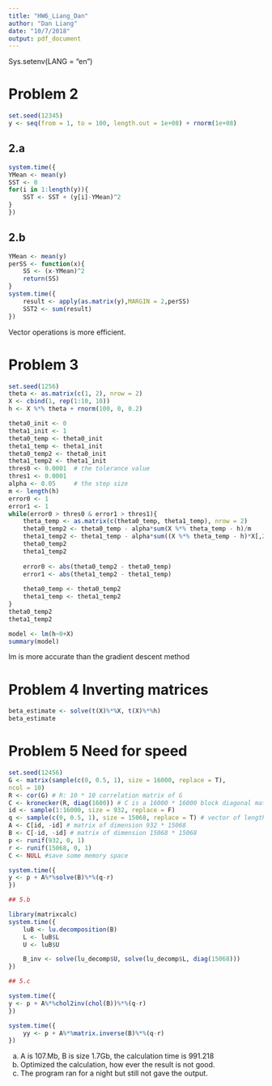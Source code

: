 ```yaml
---
title: "HW6_Liang_Dan"
author: "Dan Liang"
date: "10/7/2018"
output: pdf_document
---
```


Sys.setenv(LANG = "en")

# Problem 2

```r
set.seed(12345)
y <- seq(from = 1, to = 100, length.out = 1e+08) + rnorm(1e+08)
```

## 2.a

```r
system.time({
YMean <- mean(y)
SST <- 0
for(i in 1:length(y)){
    SST <- SST + (y[i]-YMean)^2
}
})
```


## 2.b
```r
YMean <- mean(y)
perSS <- function(x){
    SS <- (x-YMean)^2
    return(SS)
}
system.time({
    result <- apply(as.matrix(y),MARGIN = 2,perSS)
    SST2 <- sum(result)
})
```

Vector operations is more efficient.

# Problem 3

```r
set.seed(1256)
theta <- as.matrix(c(1, 2), nrow = 2)
X <- cbind(1, rep(1:10, 10))
h <- X %*% theta + rnorm(100, 0, 0.2)

theta0_init <- 0
theta1_init <- 1
theta0_temp <- theta0_init
theta1_temp <- theta1_init
theta0_temp2 <- theta0_init
theta1_temp2 <- theta1_init
thres0 <- 0.0001  # the tolerance value
thres1 <- 0.0001
alpha <- 0.05     # the step size
m <- length(h)
error0 <- 1
error1 <- 1
while(error0 > thres0 & error1 > thres1){
    theta_temp <- as.matrix(c(theta0_temp, theta1_temp), nrow = 2)
    theta0_temp2 <- theta0_temp - alpha*sum(X %*% theta_temp - h)/m
    theta1_temp2 <- theta1_temp - alpha*sum((X %*% theta_temp - h)*X[,2])/m
    theta0_temp2
    theta1_temp2
    
    error0 <- abs(theta0_temp2 - theta0_temp)
    error1 <- abs(theta1_temp2 - theta1_temp)
    
    theta0_temp <- theta0_temp2
    theta1_temp <- theta1_temp2
}
theta0_temp2
theta1_temp2
```

```r
model <- lm(h~0+X)
summary(model)
```


lm is more accurate than the gradient descent method

# Problem 4 Inverting matrices

```r
beta_estimate <- solve(t(X)%*%X, t(X)%*%h)
beta_estimate
```


# Problem 5 Need for speed

```r
set.seed(12456)
G <- matrix(sample(c(0, 0.5, 1), size = 16000, replace = T),
ncol = 10)
R <- cor(G) # R: 10 * 10 correlation matrix of G
C <- kronecker(R, diag(1600)) # C is a 16000 * 16000 block diagonal matrix
id <- sample(1:16000, size = 932, replace = F)
q <- sample(c(0, 0.5, 1), size = 15068, replace = T) # vector of length 15068
A <- C[id, -id] # matrix of dimension 932 * 15068
B <- C[-id, -id] # matrix of dimension 15068 * 15068
p <- runif(932, 0, 1)
r <- runif(15068, 0, 1)
C <- NULL #save some memory space

system.time({
y <- p + A%*%solve(B)%*%(q-r)
})

## 5.b

library(matrixcalc)
system.time({
    luB <- lu.decomposition(B)
    L <- luB$L
    U <- luB$U

    B_inv <- solve(lu_decomp$U, solve(lu_decomp$L, diag(15068)))
})

## 5.c

system.time({
y <- p + A%*%chol2inv(chol(B))%*%(q-r)
})

system.time({
    yy <- p + A%*%matrix.inverse(B)%*%(q-r)
})
```

a. A is 107.Mb, B is size 1.7Gb, the calculation time is 991.218
b. Optimized the calculation, how ever the result is not good.
c. The program ran for a night but still not gave the output.
